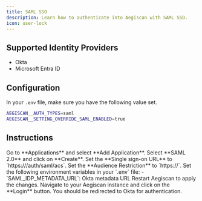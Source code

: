 ```yaml
---
title: SAML SSO
description: Learn how to authenticate into Aegiscan with SAML SSO.
icon: user-lock
---
```


## Supported Identity Providers

- Okta
- Microsoft Entra ID

## Configuration

In your `.env` file, make sure you have the following value set.

```bash
AEGISCAN__AUTH_TYPES=saml
AEGISCAN__SETTING_OVERRIDE_SAML_ENABLED=true
```

## Instructions

<Steps>
    <Step title="Create an SAML app">
        Go to **Applications** and select **Add Application**.
        Select **SAML 2.0** and click on **Create**.
    </Step>
    <Step title="Configure ACS endpoint">
        Set the **Single sign-on URL** to `https://<your-aegiscan-instance>/auth/saml/acs`.
    </Step>
    <Step title="Configure Audience Restriction">
        Set the **Audience Restriction** to `https://<your-aegiscan-instance>`.
    </Step>
    <Step title="Configure SAML settings in environment variables">
        Set the following environment variables in your `.env` file:
        - `SAML_IDP_METADATA_URL`: Okta metadata URL
    </Step>
    <Step title="Restart Aegiscan instance">
        Restart Aegiscan to apply the changes.
    </Step>
    <Step title="Test SSO configuration">
        Navigate to your Aegiscan instance and click on the **Login** button.
        You should be redirected to Okta for authentication.
    </Step>
</Steps>
